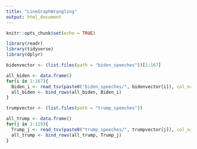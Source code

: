 ```yaml
---
title: "LineGraphWrangling"
output: html_document
---
```


```r
knitr::opts_chunk$set(echo = TRUE)
```

```r
library(readr)
library(tidyverse)
library(dplyr)
```

```r
bidenvector <- (list.files(path = "biden_speeches"))[1:167]
```

```r
all_biden <- data.frame()
for(i in 1:167){
  Biden_i <- read_tsv(paste0("biden_speeches/", bidenvector[i]), col_names = FALSE)
  all_biden <- bind_rows(all_biden, Biden_i)
}
```

```r
trumpvector <- (list.files(path = "trump_speeches"))
```

```r
all_trump <- data.frame()
for(j in 1:119){
  Trump_j <- read_tsv(paste0("trump_speeches/", trumpvector[j]), col_names = FALSE)
  all_trump <- bind_rows(all_trump, Trump_j)
}
```








